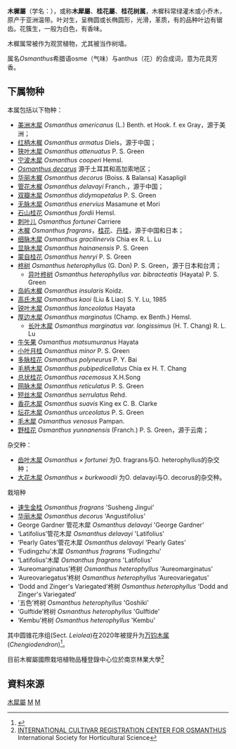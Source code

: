 {{automatic taxobox
| image = Osmanthus heterophyllus-hangzhou.JPG
| image_width = 250px
| image_caption = [[桂花|桂花]]
| display_parents = 2
| taxon = Osmanthus
| authority = [[João_de_Loureiro|Lour.]], 1790
| synonyms_ref = <ref name="lilii">[http://apps.kew.org/wcsp/namedetail.do?name_id=355236 Kew World Checklist of Selected Plant Families]</ref>
| synonyms = *''Cartrema'' <small>Raf.</small>
*''Pausia'' <small>Raf.</small>
*''Siphonosmanthus'' <small>Stapf</small>
*''Amarolea'' <small>Small</small>
}}
'''木樨屬'''（学名：{{lang|la|''Osmanthus''}}），或称'''木犀屬'''、'''桂花屬'''、'''桂花树属'''，木樨科常绿灌木或小乔木，原产于亚洲温带。叶对生，呈椭圆或长椭圆形，光滑，革质，有的品种叶边有锯齿。花簇生，一般为白色，有香味。

木樨属常被作为观赏植物，尤其被当作树墙。

属名''Osmanthus''希腊语osme（气味）与anthus（花）的合成词，意为花具芳香。

==下属物种==
本属包括以下物种：
* [[美洲木犀|美洲木犀]] ''Osmanthus americanus'' (L.) Benth. et Hook. f. ex Gray，源于美洲；
* [[红柄木樨|红柄木樨]] ''Osmanthus armatus'' Diels，源于中国；
* [[狭叶木犀|狭叶木犀]] ''Osmanthus attenuatus'' P. S. Green
* [[宁波木犀|宁波木犀]] ''Osmanthus cooperi'' Hemsl.
* ''[[Osmanthus_decarus|Osmanthus decarus]]'' 源于土耳其和高加索地区；
* [[华丽木樨|华丽木樨]] ''Osmanthus decorus'' (Boiss. & Balansa) Kasapligil
* [[管花木樨|管花木樨]] ''Osmanthus delavayi'' Franch.，源于中国；
* [[双瓣木犀|双瓣木犀]] ''Osmanthus didymopetalus'' P. S. Green
* [[无脉木犀|无脉木犀]] ''Osmanthus enervius'' Masamune et Mori
* [[石山桂花|石山桂花]] ''Osmanthus fordii'' Hemsl.
* [[刺叶儿|刺叶儿]] ''Osmanthus fortunei'' Carriere
* [[木樨|木樨]] ''Osmanthus fragrans''，[[桂花|桂花]]、[[丹桂|丹桂]]，源于中国和日本；
* [[细脉木犀|细脉木犀]] ''Osmanthus gracilinervis'' Chia ex R. L. Lu
* [[显脉木犀|显脉木犀]] ''Osmanthus hainanensis'' P. S. Green
* [[蒙自桂花|蒙自桂花]] ''Osmanthus henryi'' P. S. Green
* [[柊树|柊树]] ''Osmanthus heterophyllus'' (G. Don) P. S. Green，源于日本和台湾；
** [[异叶柊树|异叶柊树]] ''Osmanthus heterophyllus var. bibracteatis'' (Hayata) P. S. Green
* [[岛屿木樨|岛屿木樨]] ''Osmanthus insularis'' Koidz.
* [[高氏木犀|高氏木犀]] ''Osmanthus kaoi'' (Liu & Liao) S. Y. Lu, 1985
* [[锐叶木犀|锐叶木犀]] ''Osmanthus lanceolatus'' Hayata
* [[厚边木犀|厚边木犀]] ''Osmanthus marginatus'' (Champ. ex Benth.) Hemsl.
** [[长叶木犀|长叶木犀]] ''Osmanthus marginatus var. longissimus'' (H. T. Chang) R. L. Lu
* [[牛矢果|牛矢果]] ''Osmanthus matsumuranus'' Hayata
* [[小叶月桂|小叶月桂]] ''Osmanthus minor'' P. S. Green
* [[多脉桂花|多脉桂花]] ''Osmanthus polyneurus'' P. Y. Bai
* [[毛柄木犀|毛柄木犀]] ''Osmanthus pubipedicellatus'' Chia ex H. T. Chang
* [[总状桂花|总状桂花]] ''Osmanthus racemosus'' X.H.Song
* [[网脉木犀|网脉木犀]] ''Osmanthus reticulatus'' P. S. Green
* [[短丝木犀|短丝木犀]] ''Osmanthus serrulatus'' Rehd.
* [[香花木犀|香花木犀]] ''Osmanthus suavis'' King ex C. B. Clarke
* [[坛花木犀|坛花木犀]] ''Osmanthus urceolatus'' P. S. Green
* [[毛木犀|毛木犀]] ''Osmanthus venosus'' Pampan.
* [[野桂花|野桂花]] ''Osmanthus yunnanensis'' (Franch.) P. S. Green，源于云南；
;杂交种：
* [[齿叶木犀|齿叶木犀]] ''Osmanthus × fortunei'' 为O. fragrans与O. heterophyllus的杂交种； 
* [[大花木犀|大花木犀]] ''Osmanthus × burkwoodii'' 为O. delavayi与O. decorus的杂交种。
;栽培种
* [[速生金桂|速生金桂]] ''Osmanthus fragrans'' 'Susheng Jingui'
* [[华丽木犀|华丽木犀]] ''Osmanthus decorus'' 'Angustifolius'
* George Gardner 管花木犀 ''Osmanthus delavayi'' 'George Gardner'
* ‘Latifolius’管花木犀 ''Osmanthus delavayi'' 'Latifolius'
* ‘Pearly Gates’管花木犀 ''Osmanthus delavayi'' 'Pearly Gates'
* ‘Fudingzhu’木犀 ''Osmanthus fragrans'' 'Fudingzhu'
* ‘Latifolius’木犀 ''Osmanthus fragrans'' 'Latifolius'
* ‘Aureomarginatus’柊树 ''Osmanthus heterophyllus'' 'Aureomarginatus'
* ‘Aureovariegatus’柊树 ''Osmanthus heterophyllus'' 'Aureovariegatus'
* ‘Dodd and Zinger's Variegated’柊树 ''Osmanthus heterophyllus'' 'Dodd and Zinger's Variegated'
* '五色’柊树 ''Osmanthus heterophyllus'' 'Goshiki'
* ‘Gulftide’柊树 ''Osmanthus heterophyllus'' 'Gulftide'
* ‘Kembu’柊树 ''Osmanthus heterophyllus'' 'Kembu'

其中圆锥花序组(Sect. ''Leiolea'')在2020年被提升为[[万钧木属|万钧木属]](''Chengiodendron'')<ref>{{cite journal |journal=Phytotaxa |date=2020-03-19 |volume=436 |issue=3 |doi=10.11646/phytotaxa.436.3}}</ref>。

目前木樨屬國際栽培植物品種登錄中心位於南京林業大學<ref>[http://www.ishs.org/sci/icralist/81.htm INTERNATIONAL CULTIVAR REGISTRATION CENTER FOR OSMANTHUS] {{Wayback|url=http://www.ishs.org/sci/icralist/81.htm |date=20140416074418 }}International Society for Horticultural Science</ref>

==資料來源==
{{commons category|Osmanthus}}
<references />
{{Taxonbar|from=Q618810}}

[[Category:木犀屬|]]
[[Category:木犀科|M]]
[[Category:1790年描述的分类群|M]]
